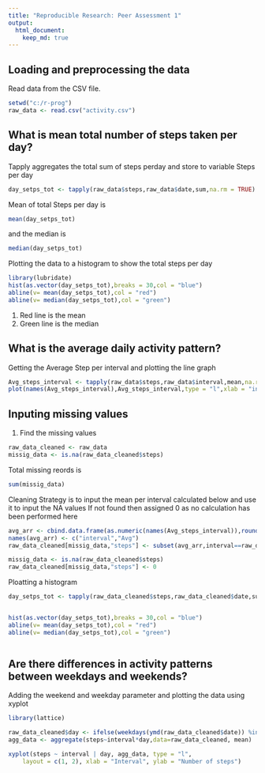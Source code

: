 ```yaml
---
title: "Reproducible Research: Peer Assessment 1"
output: 
  html_document:
    keep_md: true
---
```



## Loading and preprocessing the data

Read data from the CSV file. 

```r
setwd("c:/r-prog")
raw_data <- read.csv("activity.csv")

```

## What is mean total number of steps taken per day?

Tapply aggregates the total sum of steps perday and store to variable Steps per day


```r
day_setps_tot <- tapply(raw_data$steps,raw_data$date,sum,na.rm = TRUE)

```
Mean of total Steps per day is 

```r
mean(day_setps_tot)
```

and the median is 

```r
median(day_setps_tot)
```

Plotting the data to a histogram to show the total steps per day

```r
library(lubridate)
hist(as.vector(day_setps_tot),breaks = 30,col = "blue")
abline(v= mean(day_setps_tot),col = "red")
abline(v= median(day_setps_tot),col = "green")

```

1. Red line is the mean
2. Green line is the median

## What is the average daily activity pattern?

Getting the Average Step per interval and plotting the line graph

```r
Avg_steps_interval <- tapply(raw_data$steps,raw_data$interval,mean,na.rm = TRUE)
plot(names(Avg_steps_interval),Avg_steps_interval,type = "l",xlab = "interval",ylab="Avergae steps")

```


## Inputing missing values

1. Find the missing values 

```r
raw_data_cleaned <- raw_data
missig_data <- is.na(raw_data_cleaned$steps)

```
Total missing reords is 

```r
sum(missig_data)
```
Cleaning Strategy is to input the mean per interval calculated below and use it to input the NA values
If not found then assigned 0 as no calculation has been performed here

```r

avg_arr <- cbind.data.frame(as.numeric(names(Avg_steps_interval)),round(as.vector(Avg_steps_interval)))
names(avg_arr) <- c("interval","Avg")
raw_data_cleaned[missig_data,"steps"] <- subset(avg_arr,interval==raw_data_cleaned[missig_data,"interval"])$Avg

missig_data <- is.na(raw_data_cleaned$steps)
raw_data_cleaned[missig_data,"steps"] <- 0

```

Ploatting a histogram

```r
day_setps_tot <- tapply(raw_data_cleaned$steps,raw_data_cleaned$date,sum)


hist(as.vector(day_setps_tot),breaks = 30,col = "blue")
abline(v= mean(day_setps_tot),col = "red")
abline(v= median(day_setps_tot),col = "green")



```


## Are there differences in activity patterns between weekdays and weekends?

Adding the weekend and weekday parameter and plotting the data using xyplot

```r
library(lattice)

raw_data_cleaned$day <- ifelse(weekdays(ymd(raw_data_cleaned$date)) %in% c("Sunday","Saturday") , "Weekend", "Weekday")
agg_data <- aggregate(steps~interval*day,data=raw_data_cleaned, mean)

xyplot(steps ~ interval | day, agg_data, type = "l", 
    layout = c(1, 2), xlab = "Interval", ylab = "Number of steps")
```


